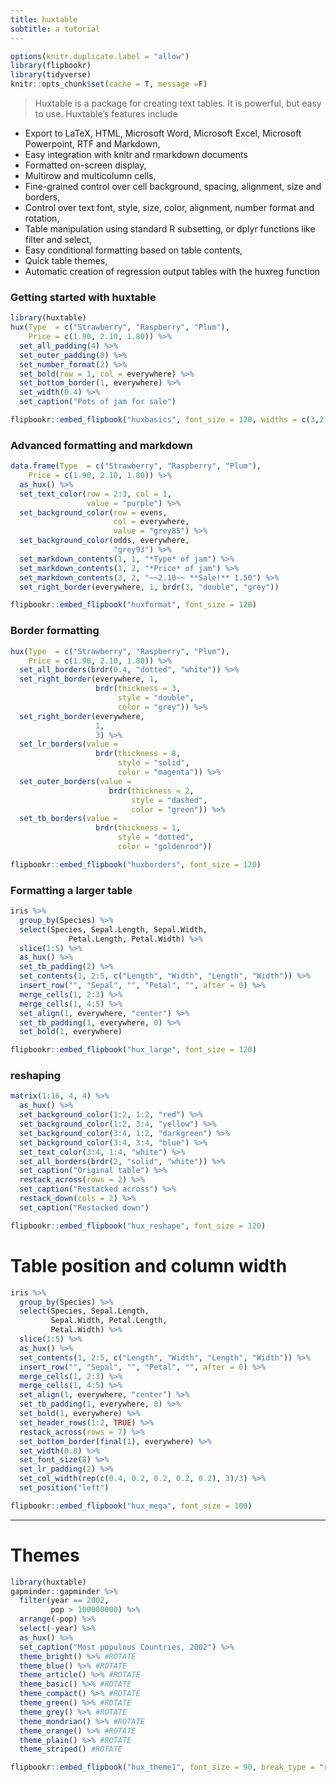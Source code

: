 ```yaml
---
title: huxtable
subtitle: a tutorial
---
```



```r
options(knitr.duplicate.label = "allow")
library(flipbookr)
library(tidyverse)
knitr::opts_chunk$set(cache = T, message =F)
```


> Huxtable is a package for creating text tables. It is powerful, but easy to use. Huxtable’s features include 

- Export to LaTeX, HTML, Microsoft Word, Microsoft Excel, Microsoft Powerpoint, RTF and Markdown,
- Easy integration with knitr and rmarkdown documents
- Formatted on-screen display, 
- Multirow and multicolumn cells, 
- Fine-grained control over cell background, spacing, alignment, size and borders, 
- Control over text font, style, size, color, alignment, number format and rotation, 
- Table manipulation using standard R subsetting, or dplyr functions like filter and select, 
- Easy conditional formatting based on table contents, 
- Quick table themes, 
- Automatic creation of regression output tables with the huxreg function


### Getting started with huxtable

```r
library(huxtable)
hux(Type  = c("Strawberry", "Raspberry", "Plum"),
    Price = c(1.90, 2.10, 1.80)) %>% 
  set_all_padding(4) %>% 
  set_outer_padding(0) %>% 
  set_number_format(2) %>% 
  set_bold(row = 1, col = everywhere) %>% 
  set_bottom_border(1, everywhere) %>% 
  set_width(0.4) %>% 
  set_caption("Pots of jam for sale")
```

```r
flipbookr::embed_flipbook("huxbasics", font_size = 120, widths = c(3,2))
```

### Advanced formatting and markdown

```r
data.frame(Type  = c("Strawberry", "Raspberry", "Plum"),
    Price = c(1.90, 2.10, 1.80)) %>% 
  as_hux() %>% 
  set_text_color(row = 2:3, col = 1, 
                 value = "purple") %>% 
  set_background_color(row = evens, 
                       col = everywhere, 
                       value = "grey85") %>% 
  set_background_color(odds, everywhere, 
                       "grey93") %>% 
  set_markdown_contents(1, 1, "*Type* of jam") %>% 
  set_markdown_contents(1, 2, "*Price* of jam") %>% 
  set_markdown_contents(3, 2, "~~2.10~~ **Sale!** 1.50") %>%
  set_right_border(everywhere, 1, brdr(3, "double", "grey"))
```

```r
flipbookr::embed_flipbook("huxformat", font_size = 120)
```


### Border formatting

```r
hux(Type  = c("Strawberry", "Raspberry", "Plum"),
    Price = c(1.90, 2.10, 1.80)) %>%
  set_all_borders(brdr(0.4, "dotted", "white")) %>%
  set_right_border(everywhere, 1, 
                   brdr(thickness = 3, 
                        style = "double", 
                        color = "grey")) %>%
  set_right_border(everywhere, 
                   1, 
                   3) %>%
  set_lr_borders(value = 
                   brdr(thickness = 8, 
                        style = "solid", 
                        color = "magenta")) %>%
  set_outer_borders(value = 
                      brdr(thickness = 2, 
                           style = "dashed", 
                           color = "green")) %>%    
  set_tb_borders(value = 
                   brdr(thickness = 1, 
                        style = "dotted", 
                        color = "goldenrod"))
```


```r
flipbookr::embed_flipbook("huxborders", font_size = 120)
```


### Formatting a larger table


```r
iris %>% 
  group_by(Species) %>% 
  select(Species, Sepal.Length, Sepal.Width, 
             Petal.Length, Petal.Width) %>% 
  slice(1:5) %>% 
  as_hux() %>%
  set_tb_padding(2) %>% 
  set_contents(1, 2:5, c("Length", "Width", "Length", "Width")) %>% 
  insert_row("", "Sepal", "", "Petal", "", after = 0) %>% 
  merge_cells(1, 2:3) %>% 
  merge_cells(1, 4:5) %>% 
  set_align(1, everywhere, "center") %>% 
  set_tb_padding(1, everywhere, 0) %>% 
  set_bold(1, everywhere)
```


```r
flipbookr::embed_flipbook("hux_large", font_size = 120)
```

### reshaping

```r
matrix(1:16, 4, 4) %>% 
  as_hux() %>% 
  set_background_color(1:2, 1:2, "red") %>% 
  set_background_color(1:2, 3:4, "yellow") %>% 
  set_background_color(3:4, 1:2, "darkgreen") %>% 
  set_background_color(3:4, 3:4, "blue") %>% 
  set_text_color(3:4, 1:4, "white") %>% 
  set_all_borders(brdr(2, "solid", "white")) %>%   
  set_caption("Original table") %>% 
  restack_across(rows = 2) %>% 
  set_caption("Restacked across") %>% 
  restack_down(cols = 2) %>% 
  set_caption("Restacked down")
```

```r
flipbookr::embed_flipbook("hux_reshape", font_size = 120)
```


# Table position and column width

```r
iris %>% 
  group_by(Species) %>% 
  select(Species, Sepal.Length, 
         Sepal.Width, Petal.Length, 
         Petal.Width) %>% 
  slice(1:5) %>% 
  as_hux() %>% 
  set_contents(1, 2:5, c("Length", "Width", "Length", "Width")) %>% 
  insert_row("", "Sepal", "", "Petal", "", after = 0) %>% 
  merge_cells(1, 2:3) %>% 
  merge_cells(1, 4:5) %>% 
  set_align(1, everywhere, "center") %>% 
  set_tb_padding(1, everywhere, 0) %>% 
  set_bold(1, everywhere) %>% 
  set_header_rows(1:2, TRUE) %>% 
  restack_across(rows = 7) %>% 
  set_bottom_border(final(1), everywhere) %>% 
  set_width(0.8) %>% 
  set_font_size(8) %>% 
  set_lr_padding(2) %>% 
  set_col_width(rep(c(0.4, 0.2, 0.2, 0.2, 0.2), 3)/3) %>% 
  set_position("left")
```


```r
flipbookr::embed_flipbook("hux_mega", font_size = 100)
```

---

# Themes

```r
library(huxtable)
gapminder::gapminder %>%
  filter(year == 2002,
         pop > 100000000) %>% 
  arrange(-pop) %>% 
  select(-year) %>% 
  as_hux() %>% 
  set_caption("Most populous Countries, 2002") %>% 
  theme_bright() %>% #ROTATE
  theme_blue() %>% #ROTATE
  theme_article() %>% #ROTATE
  theme_basic() %>% #ROTATE
  theme_compact() %>% #ROTATE
  theme_green() %>% #ROTATE
  theme_grey() %>% #ROTATE
  theme_mondrian() %>% #ROTATE
  theme_orange() %>% #ROTATE
  theme_plain() %>% #ROTATE
  theme_striped() #ROTATE
```

```r
flipbookr::embed_flipbook("hux_theme1", font_size = 90, break_type = "rotate")
```

